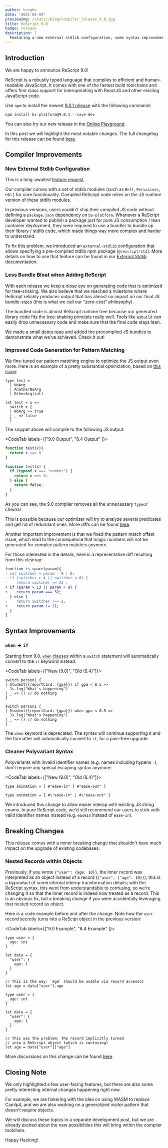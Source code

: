 ```yaml
---
author: hongbo
date: "2021-02-09"
previewImg: /static/blog/compiler_release_9_0.jpg
title: ReScript 9.0
badge: release
description: |
  Featuring a new external stdlib configuration, some syntax improvements and a small breaking change for nested records.
---
```


## Introduction

We are happy to announce ReScript 9.0!

ReScript is a robustly typed language that compiles to efficient and human-readable JavaScript. It comes with one of the fastest build toolchains and offers first class support for interoperating with ReactJS and other existing JavaScript code.

Use `npm` to install the newest [9.0.1 release](https://www.npmjs.com/package/bs-platform/v/9.0.1) with the following command:

```
npm install bs-platform@9.0.1 --save-dev
```

You can also try our new release in the [Online Playground](/try).

In this post we will highlight the most notable changes. The full changelog for this release can be found [here](https://github.com/rescript-lang/rescript-compiler/blob/master/Changes.md#90).

## Compiler Improvements

### New External Stdlib Configuration

This is a long-awaited [feature request](https://github.com/rescript-lang/rescript-compiler/pull/2171).

Our compiler comes with a set of stdlib modules (such as `Belt`, `Pervasives`, etc.) for core functionality. Compiled ReScript code relies on the JS runtime version of these stdlib modules.

In previous versions, users couldn't ship their compiled JS code without defining a `package.json` dependency on `bs-platform`. Whenever a ReScript developer wanted to publish a package just for pure JS consumption / lean container deployment, they were required to use a bundler to bundle up their library / stdlib code, which made things way more complex and harder to understand.


To fix this problem, we introduced an `external-stdlib` configuration that allows specifying a pre-compiled stdlib npm package (`@rescript/std`). More details on how to use that feature can be found in our [External Stdlib](/docs/manual/latest/build-external-stdlib) documentation.

### Less Bundle Bloat when Adding ReScript

With each release we keep a close eye on generating code that is optimized for tree-shaking. We also believe that we reached a milestone where ReScript reliably produces output that has almost no impact on our final JS bundle-sizes (this is what we call our "zero-cost" philosophy).

The bundled code is almost ReScript runtime free because our generated library code fits the tree-shaking principle really well. Tools like `esbuild` can easily drop unnecessary code and make sure that the final code stays lean.

We made a small [demo repo](https://github.com/bobzhang/zero-cost-rescript) and added the precompiled JS bundles to demonstrate what we've achieved. Check it out!

### Improved Code Generation for Pattern Matching

We fine-tuned our pattern matching engine to optimize the JS output even more. Here is an example of a pretty substantial optimization, based on [this issue](https://github.com/rescript-lang/rescript-compiler/issues/4924):

```res
type test =
  | NoArg
  | AnotherNoArg
  | OtherArg(int)

let test = x =>
  switch x {
  | NoArg => true
  | _ => false
  }
```

The snippet above will compile to the following JS output:

<CodeTab labels={["9.0 Output", "8.4 Output" ]}>

```js
function test(x){
  return x === 0
}
```

```js
function test(x) {
  if (typeof x === "number") {
    return x === 0;
  } else {
    return false;
  }
}
```


</CodeTab>

As you can see, the 9.0 compiler removes all the unnecessary `typeof` checks!

This is possible because our optimizer will try to analyze several predicates and get rid of redundant ones. More diffs can be found [here](https://github.com/rescript-lang/rescript-compiler/pull/4927/files?file-filters%5B%5D=.js).

Another important improvement is that we fixed the pattern match offset issue, which lead to the consequence that magic numbers will not be generated for complex pattern matches anymore.

For those interested in the details, here is a representative diff resulting from this cleanup:

```diff
function is_space(param){
- var switcher = param - 9 | 0;
- if (switcher > 4 || switcher < 0) {
-    return switcher == 23 ;
+ if (param > 13 || param < 9) {
+    return param === 32;
  } else {
-    return switcher !== 2;
+    return param != 11;
  }
}
```

## Syntax Improvements

### `when` -> `if`

Starting from 9.0, [`when` clauses](/docs/manual/latest/pattern-matching-destructuring#when-clause) within a `switch` statement will automatically convert to the `if` keyword instead.

<CodeTab labels={["New (9.0)", "Old (8.4)"]}>

```res
switch person1 {
| Student({reportCard: {gpa}}) if gpa < 0.5 =>
  Js.log("What's happening")
| _ => () // do nothing
}
```

```res
switch person1 {
| Student({reportCard: {gpa}}) when gpa < 0.5 =>
  Js.log("What's happening")
| _ => () // do nothing
}
```

</CodeTab>

The `when` keyword is deprecated. The syntax will continue supporting it and the formatter will automatically convert to `if`, for a pain-free upgrade.

### Cleaner Polyvariant Syntax

Polyvariants with invalid identifier names (e.g. names including hypens `-`), don't require any special escaping syntax anymore:

<CodeTab labels={["New (9.0)", "Old (8.4)"]}>

```res
type animation = [ #"ease-in" | #"ease-out" ]
```

```res
type animation = [ #\"ease-in" | #\"ease-out" ]
```

</CodeTab>

We introduced this change to allow easier interop with existing JS string enums. In pure ReScript code, we'd still recommend our users to stick with valid identifier names instead (e.g. `easeIn` instead of `ease-in`).


## Breaking Changes

This release comes with a minor breaking change that shouldn't have much impact on the upgrade of existing codebases.

### Nested Records within Objects

Previously, if you wrote `{"user": {age: 10}}`, the inner record was interpreted as an object instead of a record (`{"user": {"age": 10}}`); this is a byproduct of some internal interop transformation details; with the ReScript syntax, this went from understandable to confusing, so we're changing it so that the inner record is indeed now treated as a record. This is an obvious fix, but a breaking change if you were accidentally leveraging that nested record as object.

Here is a code example before and after the change. Note how the `user` record secretly turns into a ReScipt object in the previous version:

<CodeTab labels={["9.0 Example", "8.4 Example" ]}>

```res
type user = {
  age: int
}

let data = {
  "user": {
    age: 1
  }
}

// This is the way: `age` should be usable via record accessor
let age = data["user"].age
```

```res
type user = {
  age: int
}

let data = {
  "user": {
    age: 1
  }
}

// This was the problem: The record implicitly turned
// into a ReScript object (which is confusing)
let age = data["user"]["age"]
```

</CodeTab>

More discussions on this change can be found [here](https://forum.rescript-lang.org/t/fixing-the-semantics-of-nested-objects-breaking-changes/976).

## Closing Note

We only highlighted a few user-facing features, but there are also some pretty interesting internal changes happening right now.

For example, we are tinkering with the idea on using WASM to replace Camlp4, and we are also working on a generalized visitor pattern that doesn't require objects.

We will discuss these topics in a separate development post, but we are already excited about the new possibilities this will bring within the compiler toolchain.


Happy Hacking!

